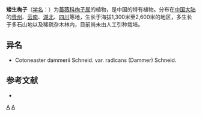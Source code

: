 {{Speciesbox 
| genus =  Cotoneaster
| species = dammerii
| authority =  Schneid.
| subdivision_ranks =[[变种|变种]]
| subdivision =
* 矮生栒子 ''C. d.'' var. ''dammerii''
* [[矮生栒子长柄|矮生栒子长柄]] ''C. d.'' var. ''radicans''
}}
'''矮生栒子'''（[[学名|学名]]：{{lang|la|''Cotoneaster dammerii''}}）为[[蔷薇科|蔷薇科]][[栒子属|栒子属]]的植物，是中国的特有植物。分布在[[中国大陆|中国大陆]]的[[贵州|贵州]]、[[云南|云南]]、[[湖北|湖北]]、[[四川|四川]]等地，生长于海拔1,300米至2,600米的地区，多生长于多石山地以及稀疏杂木林内，目前尚未由人工引种栽培。

== 异名 ==
* Cotoneaster dammerii Schneid. var. radicans (Dammer) Schneid.

== 参考文献 ==
<div class="references-small">
* {{cite web| url =http://www.bioinfo.cn/db05/KmzwSpecies.php?action=view&id=18962| title =矮生栒子（原变种）| work =《中国高等植物数据库全库》| publisher =中国科学院微生物研究所| author =昆明植物研究所| accessdate =2009-02-25| deadurl =yes| archiveurl =https://web.archive.org/web/20160305032612/http://www.bioinfo.cn/db05/KmzwSpecies.php?action=view&id=18962| archivedate =2016-03-05}}
</div>
{{Taxonbar|from=Q159655}}

[[Category:栒子属|A]]
[[Category:中國特有植物|A]]


{{植物小作品}}